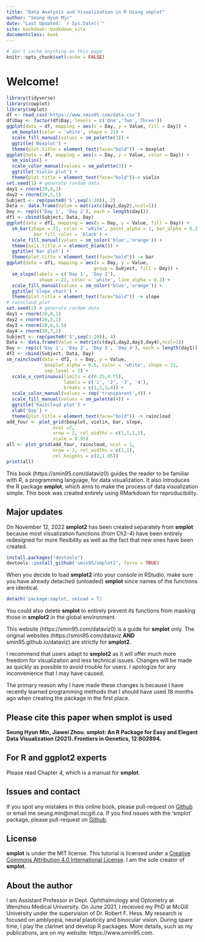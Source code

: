 ```yaml
--- 
title: "Data Analysis and Visualization in R Using smplot"
author: "Seung Hyun Min"
date: "Last Updated: `r Sys.Date()`"
site: bookdown::bookdown_site
documentclass: book
---
```


```r
# don't cache anything on this page
knitr::opts_chunk$set(cache = FALSE)
```

# Welcome! {-#index}

```r
library(tidyverse)
library(cowplot)
library(smplot)
df <- read_csv('https://www.smin95.com/data.csv') 
df$Day <- factor(df$Day, levels = c('One','Two','Three'))
ggplot(data = df, mapping = aes(x = Day, y = Value, fill = Day)) + 
  sm_boxplot(color = 'white', shape = 21) + 
  scale_fill_manual(values = sm_palette(3)) +
  ggtitle('Boxplot') + 
  theme(plot.title = element_text(face="bold")) -> boxplot
ggplot(data = df, mapping = aes(x = Day, y = Value, color = Day)) + 
  sm_violin() + 
  scale_color_manual(values = sm_palette(3)) + 
  ggtitle('Violin plot') + 
  theme(plot.title = element_text(face="bold"))-> violin
set.seed(1) # generate random data
day1 = rnorm(20,0,1)
day2 = rnorm(20,5,1)
Subject <- rep(paste0('S',seq(1:20)), 2)
Data <- data.frame(Value = matrix(c(day1,day2),ncol=1))
Day <- rep(c('Day 1', 'Day 2'), each = length(day1))
df1 <- cbind(Subject, Data, Day)
ggplot(data = df1, mapping = aes(x = Day, y = Value, fill = Day)) +
  sm_bar(shape = 21, color = 'white', point_alpha = 1, bar_alpha = 0.2,
          bar_fill_color = 'black') +
  scale_fill_manual(values = sm_color('blue','orange')) +
  theme(axis.title.x = element_blank()) +
  ggtitle('Bar plot') + 
  theme(plot.title = element_text(face="bold")) -> bar
ggplot(data = df1, mapping = aes(x = Day, y = Value, 
                                group = Subject, fill = Day)) +
  sm_slope(labels = c('Day 1', 'Day 2'),
            shape = 21, color = 'white', line_alpha = 0.3) +
  scale_fill_manual(values = sm_color('blue','orange')) +
  ggtitle('Slope chart') + 
  theme(plot.title = element_text(face="bold")) -> slope
# raincloud plot
set.seed(2) # generate random data
day1 = rnorm(20,0,1)
day2 = rnorm(20,5,1)
day3 = rnorm(20,6,1.5)
day4 = rnorm(20,7,2)
Subject <- rep(paste0('S',seq(1:20)), 4)
Data <- data.frame(Value = matrix(c(day1,day2,day3,day4),ncol=1))
Day <- rep(c('Day 1', 'Day 2', 'Day 3', 'Day 4'), each = length(day1))
df2 <- cbind(Subject, Data, Day)
sm_raincloud(data = df2, x = Day, y = Value,
              boxplot_alpha = 0.5, color = 'white', shape = 21,
              sep_level = 2) +
  scale_x_continuous(limits = c(0.25,4.75), 
                     labels = c('1', '2', '3', '4'),
                     breaks = c(1,2,3,4)) +
  scale_color_manual(values = rep('transparent',4)) + 
  scale_fill_manual(values = sm_palette(4)) + 
  ggtitle('Raincloud plot') + 
  xlab('Day') + 
  theme(plot.title = element_text(face="bold")) -> raincloud
add_four <- plot_grid(boxplot, violin, bar, slope,
                 ncol =2,
                 nrow = 2, rel_widths = c(1,1,1,1),
                 scale = 0.95)
all <- plot_grid(add_four, raincloud, ncol = 1, 
                 nrow = 2, rel_widths = c(1,1), 
                 rel_heights = c(2,1.05))
print(all)
```

This book (https://smin95.com/dataviz0) guides the reader to be familiar with R, a programming language, for data visualization. It also introduces the R package **smplot**, which aims to make the process of data visualization simple. This book was created entirely using RMarkdown for reproducibility. 

## Major updates {-}

On November 12, 2022 **smplot2** has been created separately from **smplot** because most visualization functions (from Ch2-4) have been entirely redesigned for more flexibility as well as the fact that new ones have been created. 

```r
install.packages("devtools")
devtools::install_github('smin95/smplot2', force = TRUE)
```

When you decide to load **smplot2** into your console in RStudio, make sure you have already detached (unloaded) **smplot** since names of the functions are identical.

```r
detach('package:smplot, unload = T)
```

You could also delete **smplot** to entirely prevent its functions from masking those in **smplot2** in the global environment.

This website (https://smin95.com/dataviz0) is a guide for **smplot** only. The original websites (https://smin95.com/dataviz **AND** smin95.github.io/dataviz) are strictly for **smplot2**. 

I recommend that users adapt to **smplot2** as it will offer much more freedom for visualization and less technical issues. Changes will be made as quickly as possible to avoid trouble for users. I apologize for any inconvenience that I may have caused. 

The primary reason why I have made these changes is because I have recently learned programming methods that I should have used 18 months ago when creating the package in the first place.


## Please cite this paper when smplot is used {-}

**Seung Hyun Min, Jiawei Zhou. smplot: An R Package for Easy and Elegant Data Visualization (2021). Frontiers in Genetics, 12:802894.**

## For R and ggplot2 experts {-}

Please read Chapter 4, which is a manual for **smplot**.

## Issues and contact {-}
If you spot any mistakes in this online book, please pull-request on [Github](https://github.com/smin95/dataviz) or email me seung.min@mail.mcgill.ca. If you find issues with the 'smplot' package, please pull-request on [Github](https://github.com/smin95/smplot).

## License {-}
**smplot** is under the MIT license. This tutorial is licensed under a [Creative Commons Attribution 4.0 International License](https://creativecommons.org/licenses/by/4.0/). I am the sole creator of **smplot**.

## About the author {-}
I am Assistant Professor in Dept. Ophthalmology and Optometry at Wenzhou Medical University. On June 2021, I received my PhD at McGill University under the supervision of Dr. Robert F. Hess. My research is focused on amblyopia, neural plasticity and binocular vision. During spare time, I play the clarinet and develop R packages. More details, such as my publications, are on my website: https://www.smin95.com. 
